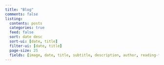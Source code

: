 ```yaml
---
title: "Blog"
comments: false
listing:
  contents: posts
  categories: true
  feed: false
  sort: date desc
  sort-ui: [date, title]
  filter-ui: [date, title]
  page-size: 25
  fields: [image, date, title, subtitle, description, author, reading-time]
---
```

